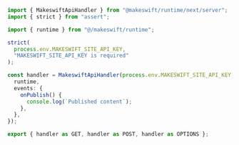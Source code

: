 <CodeGroup>

```ts src/app/api/makeswift/[...makeswift]/route.ts
import { MakeswiftApiHandler } from "@makeswift/runtime/next/server";
import { strict } from "assert";

import { runtime } from "@/makeswift/runtime";

strict(
  process.env.MAKESWIFT_SITE_API_KEY,
  "MAKESWIFT_SITE_API_KEY is required"
);

const handler = MakeswiftApiHandler(process.env.MAKESWIFT_SITE_API_KEY, {
  runtime,
  events: {
    onPublish() {
      console.log(`Published content`);
    },
  },
});

export { handler as GET, handler as POST, handler as OPTIONS };
```

</CodeGroup>
